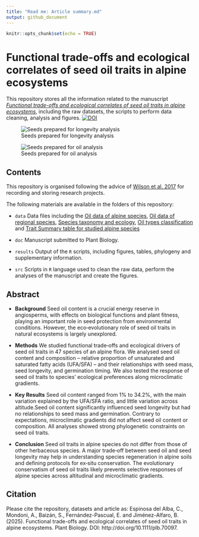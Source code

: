 ```yaml
---
title: "Read me: Article summary.md"
output: github_document
---
```


```r
knitr::opts_chunk$set(echo = TRUE)
```

# Functional trade-offs and ecological correlates of seed oil traits in alpine ecosystems

This repository stores all the information related to the manuscript [*Functional trade-offs and ecological correlates of seed oil traits in alpine ecosystems*](http://doi.org/10.1111/plb.70097), including the raw datasets, the scripts to perform data cleaning, analysis and figures. 
[![DOI](https://zenodo.org/badge/449614381.svg)](https://doi.org/10.5281/zenodo.16900176)

![Seeds prepared for longevity analysis](seeds_longevity.jpg)

![Seeds prepared for oil analysis](seeds_oil.jpg)

## Contents

This repository is organised following the advice of [Wilson et al. 2017](https://doi.org/10.1371/journal.pcbi.1005510) for recording and storing research projects.


The following materials are available in the folders of this repository:

* `data` Data files including the 
[Oil data of alpine species](https://github.com/clara-espinosa/Oilcontent_Longevity/blob/main/data/oil_alpinedata.csv),
[Oil data of regional species](https://github.com/clara-espinosa/Oilcontent_Longevity/blob/main/data/oil_regionaldata.csv), 
[Species taxonomy and ecology](https://github.com/clara-espinosa/Oilcontent_Longevity/blob/main/data/species_header.csv),
[Oil types classification](https://github.com/clara-espinosa/Oilcontent_Longevity/blob/main/data/FA_types.csv) and 
[Trait Summary table for studied alpine species](https://github.com/clara-espinosa/Oilcontent_Longevity/blob/main/data/species_traits.csv) 

* `doc` Manuscript submitted to Plant Biology.
* `results` Output of the `R` scripts, including figures, tables, phylogeny and supplementary information.
* `src` Scripts in `R` language used to clean the raw data, perform the analyses of the manuscript and create the figures.

## Abstract

* **Background** Seed oil content is a crucial energy reserve in angiosperms, with effects on biological functions and plant fitness, playing an important role in seed protection from environmental conditions. However, the eco‐evolutionary role of seed oil traits in natural ecosystems is largely unexplored.  

* **Methods** We studied functional trade‐offs and ecological drivers of seed oil traits in 47 species of an alpine flora. We analysed seed oil content and composition – relative proportion of unsaturated and saturated fatty acids (UFA/SFA) – and their relationships with seed mass, seed longevity, and germination timing. We also tested the response of seed oil traits to species' ecological preferences along microclimatic gradients.

* **Key Results**  Seed oil content ranged from 1% to 34.2%, with the main variation explained by the UFA/SFA ratio, and little variation across altitude.Seed oil content significantly influenced seed longevity but had no relationships to seed mass and germination. Contrary to expectations, microclimatic gradients did not affect seed oil content or composition. All analyses showed strong phylogenetic constraints on seed oil traits.

* **Conclusion** Seed oil traits in alpine species do not differ from those of other herbaceous species. A major trade‐off between seed oil and seed longevity may help in understanding species regeneration in alpine soils and defining protocols for ex‐situ conservation. The evolutionary conservatism of seed oil traits likely prevents selective responses of alpine species across altitudinal and microclimatic gradients.

## Citation

Please cite the repository, datasets and article as: Espinosa del Alba, C., Mondoni, A., Baizán, S., Fernández-Pascual, E. and Jiménez-Alfaro, B.(2025). Functional trade-offs and ecological correlates of seed oil traits in alpine ecosystems. Plant Biology. DOI: http://doi.org/10.1111/plb.70097.
